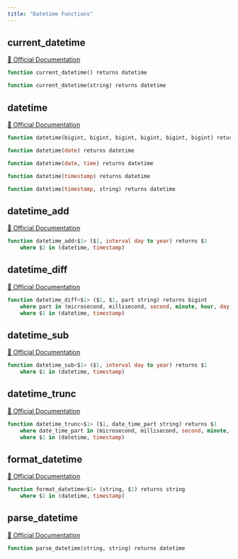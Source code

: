```yaml
---
title: "Datetime Functions"
---
```


## current_datetime
[🔗 Official Documentation](#https://cloud.google.com/bigquery/docs/reference/standard-sql/datetime_functions#current_datetime)

```sql
function current_datetime() returns datetime
```


```sql
function current_datetime(string) returns datetime
```


## datetime
[🔗 Official Documentation](#https://cloud.google.com/bigquery/docs/reference/standard-sql/datetime_functions#datetime)

```sql
function datetime(bigint, bigint, bigint, bigint, bigint, bigint) returns datetime
```


```sql
function datetime(date) returns datetime
```


```sql
function datetime(date, time) returns datetime
```


```sql
function datetime(timestamp) returns datetime
```


```sql
function datetime(timestamp, string) returns datetime
```


## datetime_add
[🔗 Official Documentation](#https://cloud.google.com/bigquery/docs/reference/standard-sql/datetime_functions#datetime_add)

```sql
function datetime_add<$1> ($1, interval day to year) returns $1
	where $1 in (datetime, timestamp)
```


## datetime_diff
[🔗 Official Documentation](#https://cloud.google.com/bigquery/docs/reference/standard-sql/datetime_functions#datetime_diff)

```sql
function datetime_diff<$1> ($1, $1, part string) returns bigint
	where part in (microsecond, millisecond, second, minute, hour, day, week, week(monday), week(tuesday), week(wednesday), week(thursday), week(friday), week(saturday), week(sunday), isoweek, month, quarter, year, isoyear)
	where $1 in (datetime, timestamp)
```


## datetime_sub
[🔗 Official Documentation](#https://cloud.google.com/bigquery/docs/reference/standard-sql/datetime_functions#datetime_sub)

```sql
function datetime_sub<$1> ($1, interval day to year) returns $1
	where $1 in (datetime, timestamp)
```


## datetime_trunc
[🔗 Official Documentation](#https://cloud.google.com/bigquery/docs/reference/standard-sql/datetime_functions#datetime_trunc)

```sql
function datetime_trunc<$1> ($1, date_time_part string) returns $1
	where date_time_part in (microsecond, millisecond, second, minute, hour, day, week, week(monday), week(tuesday), week(wednesday), week(thursday), week(friday), week(saturday), week(sunday), isoweek, month, quarter, year, isoyear)
	where $1 in (datetime, timestamp)
```


## format_datetime
[🔗 Official Documentation](#https://cloud.google.com/bigquery/docs/reference/standard-sql/datetime_functions#format_datetime)

```sql
function format_datetime<$1> (string, $1) returns string
	where $1 in (datetime, timestamp)
```


## parse_datetime
[🔗 Official Documentation](#https://cloud.google.com/bigquery/docs/reference/standard-sql/datetime_functions#parse_datetime)

```sql
function parse_datetime(string, string) returns datetime
```



